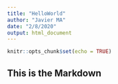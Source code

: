 ```yaml
---
title: "HelloWorld"
author: "Javier MA"
date: "2/8/2020"
output: html_document
---
```


```r
knitr::opts_chunk$set(echo = TRUE)
```

## This is the Markdown

